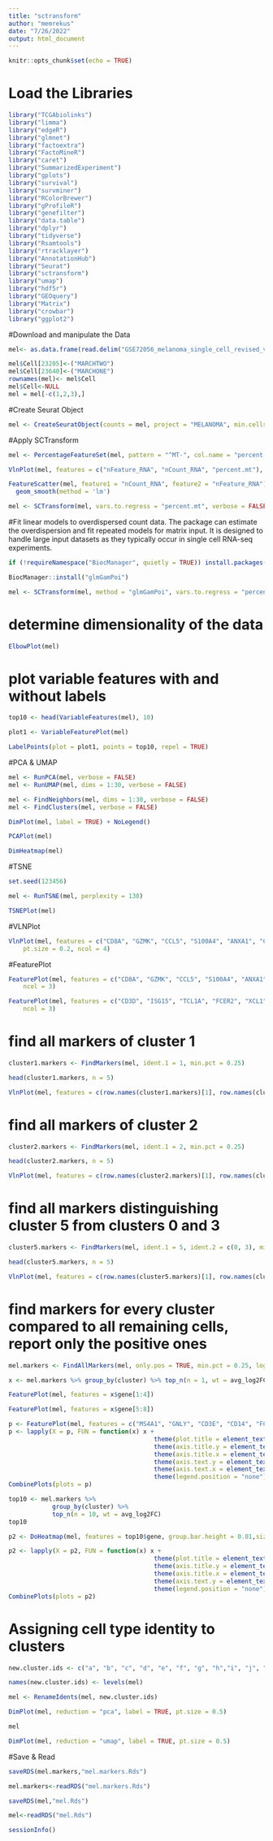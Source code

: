 ---
title: "sctransform"
author: "memrekus"
date: "7/26/2022"
output: html_document
---

```{r setup, include=FALSE}
knitr::opts_chunk$set(echo = TRUE)
```


# Load the Libraries


```{r}

library("TCGAbiolinks")
library("limma")
library("edgeR")
library("glmnet")
library("factoextra")
library("FactoMineR")
library("caret")
library("SummarizedExperiment")
library("gplots")
library("survival")
library("survminer")
library("RColorBrewer")
library("gProfileR")
library("genefilter")
library("data.table")
library("dplyr")
library("tidyverse")
library("Rsamtools")
library("rtracklayer")
library("AnnotationHub")
library("Seurat")
library("sctransform")
library("umap")
library("hdf5r")
library("GEOquery")
library("Matrix")
library("crowbar")
library("ggplot2")

```


#Download and manipulate the Data


```{r}

mel<- as.data.frame(read.delim("GSE72056_melanoma_single_cell_revised_v2.txt"))

mel$Cell[23205]<-("MARCHTWO")
mel$Cell[23640]<-("MARCHONE")
rownames(mel)<- mel$Cell
mel$Cell<-NULL
mel = mel[-c(1,2,3),]

```


#Create Seurat Object


```{r}

mel <- CreateSeuratObject(counts = mel, project = "MELANOMA", min.cells = 3, min.features = 200)

```


#Apply SCTransform


```{r}

mel <- PercentageFeatureSet(mel, pattern = "^MT-", col.name = "percent.mt")

VlnPlot(mel, features = c("nFeature_RNA", "nCount_RNA", "percent.mt"), ncol = 3)

FeatureScatter(mel, feature1 = "nCount_RNA", feature2 = "nFeature_RNA") +
  geom_smooth(method = 'lm')

mel <- SCTransform(mel, vars.to.regress = "percent.mt", verbose = FALSE)

```


#Fit linear models to overdispersed count data. The package can estimate the overdispersion and fit repeated models for matrix input. It is designed to handle large input datasets as they typically occur in single cell RNA-seq experiments.


```{r}

if (!requireNamespace("BiocManager", quietly = TRUE)) install.packages("BiocManager")

BiocManager::install("glmGamPoi")

mel <- SCTransform(mel, method = "glmGamPoi", vars.to.regress = "percent.mt", verbose = FALSE)

```


# determine dimensionality of the data


```{r}

ElbowPlot(mel)

```


# plot variable features with and without labels


```{r}

top10 <- head(VariableFeatures(mel), 10)

plot1 <- VariableFeaturePlot(mel)

LabelPoints(plot = plot1, points = top10, repel = TRUE)

```


#PCA & UMAP


```{r}

mel <- RunPCA(mel, verbose = FALSE)
mel <- RunUMAP(mel, dims = 1:30, verbose = FALSE)

mel <- FindNeighbors(mel, dims = 1:30, verbose = FALSE)
mel <- FindClusters(mel, verbose = FALSE)

DimPlot(mel, label = TRUE) + NoLegend()

PCAPlot(mel)

DimHeatmap(mel)

```


#TSNE


```{r}

set.seed(123456)

mel <- RunTSNE(mel, perplexity = 130)

TSNEPlot(mel)

```


#VLNPlot


```{r}

VlnPlot(mel, features = c("CD8A", "GZMK", "CCL5", "S100A4", "ANXA1", "CCR7", "ISG15", "CD3D"),
    pt.size = 0.2, ncol = 4)

```


#FeaturePlot


```{r}

FeaturePlot(mel, features = c("CD8A", "GZMK", "CCL5", "S100A4", "ANXA1", "CCR7"), pt.size = 0.2,
    ncol = 3)

FeaturePlot(mel, features = c("CD3D", "ISG15", "TCL1A", "FCER2", "XCL1", "FCGR3A"), pt.size = 0.2,
    ncol = 3)

```


# find all markers of cluster 1


```{r}

cluster1.markers <- FindMarkers(mel, ident.1 = 1, min.pct = 0.25)

head(cluster1.markers, n = 5)

VlnPlot(mel, features = c(row.names(cluster1.markers)[1], row.names(cluster1.markers)[2]))

```


# find all markers of cluster 2


```{r}

cluster2.markers <- FindMarkers(mel, ident.1 = 2, min.pct = 0.25)

head(cluster2.markers, n = 5)

VlnPlot(mel, features = c(row.names(cluster2.markers)[1], row.names(cluster2.markers)[2]))

```


# find all markers distinguishing cluster 5 from clusters 0 and 3


```{r}

cluster5.markers <- FindMarkers(mel, ident.1 = 5, ident.2 = c(0, 3), min.pct = 0.25)

head(cluster5.markers, n = 5)

VlnPlot(mel, features = c(row.names(cluster5.markers)[1], row.names(cluster5.markers)[2]))

```


# find markers for every cluster compared to all remaining cells, report only the positive ones


```{r}

mel.markers <- FindAllMarkers(mel, only.pos = TRUE, min.pct = 0.25, logfc.threshold = 0.25)

```

```{r}

x <- mel.markers %>% group_by(cluster) %>% top_n(n = 1, wt = avg_log2FC)

FeaturePlot(mel, features = x$gene[1:4])

FeaturePlot(mel, features = x$gene[5:8])

```

```{r}

p <- FeaturePlot(mel, features = c("MS4A1", "GNLY", "CD3E", "CD14", "FCER1A", "FCGR3A", "LYZ", "PPBP", "CD8A"), combine = FALSE)
p <- lapply(X = p, FUN = function(x) x + 
                                        theme(plot.title = element_text(size = 8)) +
                                        theme(axis.title.y = element_text(size = 5)) +
                                        theme(axis.title.x = element_text(size = 5)) +
                                        theme(axis.text.y = element_text(size = 5)) +
                                        theme(axis.text.x = element_text(size = 5)) +
                                        theme(legend.position = "none")  )
CombinePlots(plots = p)

```

```{r}

top10 <- mel.markers %>% 
            group_by(cluster) %>% 
            top_n(n = 10, wt = avg_log2FC)
top10

```

```{r}

p2 <- DoHeatmap(mel, features = top10$gene, group.bar.height = 0.01,size=3,combine = FALSE) 

p2 <- lapply(X = p2, FUN = function(x) x + 
                                        theme(plot.title = element_text(size = 8)) +
                                        theme(axis.title.y = element_text(size = 5)) +
                                        theme(axis.title.x = element_text(size = 5)) +
                                        theme(axis.text.y = element_text(size = 3)) +
                                        theme(legend.position = "none")  )
CombinePlots(plots = p2)

```


# Assigning cell type identity to clusters


```{r}

new.cluster.ids <- c("a", "b", "c", "d", "e", "f", "g", "h","i", "j", "k", "l", "m", "n", "o", "p","r", "s", "t", "u", "v", "y", "z", "x","w", "Platelet")

names(new.cluster.ids) <- levels(mel)

mel <- RenameIdents(mel, new.cluster.ids)

DimPlot(mel, reduction = "pca", label = TRUE, pt.size = 0.5)

```


```{r}

mel

DimPlot(mel, reduction = "umap", label = TRUE, pt.size = 0.5)

```


#Save & Read


```{r}

saveRDS(mel.markers,"mel.markers.Rds")

mel.markers<-readRDS("mel.markers.Rds")

saveRDS(mel,"mel.Rds")

mel<-readRDS("mel.Rds")

sessionInfo()

```


